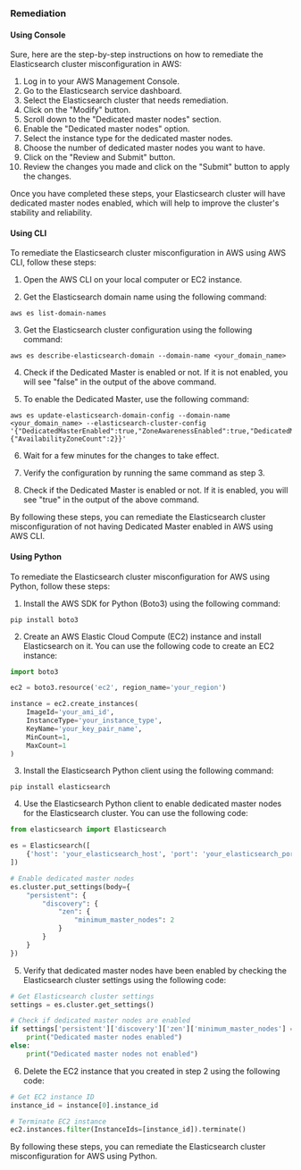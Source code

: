 ### Remediation

#### Using Console

Sure, here are the step-by-step instructions on how to remediate the Elasticsearch cluster misconfiguration in AWS:

1. Log in to your AWS Management Console.
2. Go to the Elasticsearch service dashboard.
3. Select the Elasticsearch cluster that needs remediation.
4. Click on the "Modify" button.
5. Scroll down to the "Dedicated master nodes" section.
6. Enable the "Dedicated master nodes" option.
7. Select the instance type for the dedicated master nodes.
8. Choose the number of dedicated master nodes you want to have.
9. Click on the "Review and Submit" button.
10. Review the changes you made and click on the "Submit" button to apply the changes.

Once you have completed these steps, your Elasticsearch cluster will have dedicated master nodes enabled, which will help to improve the cluster's stability and reliability.

#### Using CLI

To remediate the Elasticsearch cluster misconfiguration in AWS using AWS CLI, follow these steps:

1. Open the AWS CLI on your local computer or EC2 instance.

2. Get the Elasticsearch domain name using the following command:

```
aws es list-domain-names
```

3. Get the Elasticsearch cluster configuration using the following command:

```
aws es describe-elasticsearch-domain --domain-name <your_domain_name>
```

4. Check if the Dedicated Master is enabled or not. If it is not enabled, you will see "false" in the output of the above command.

5. To enable the Dedicated Master, use the following command:

```
aws es update-elasticsearch-domain-config --domain-name <your_domain_name> --elasticsearch-cluster-config '{"DedicatedMasterEnabled":true,"ZoneAwarenessEnabled":true,"DedicatedMasterCount":3,"InstanceType":"m4.large.elasticsearch","ZoneAwarenessConfig":{"AvailabilityZoneCount":2}}'
```

6. Wait for a few minutes for the changes to take effect.

7. Verify the configuration by running the same command as step 3.

8. Check if the Dedicated Master is enabled or not. If it is enabled, you will see "true" in the output of the above command.

By following these steps, you can remediate the Elasticsearch cluster misconfiguration of not having Dedicated Master enabled in AWS using AWS CLI.

#### Using Python

To remediate the Elasticsearch cluster misconfiguration for AWS using Python, follow these steps:

1. Install the AWS SDK for Python (Boto3) using the following command:

```
pip install boto3
```

2. Create an AWS Elastic Cloud Compute (EC2) instance and install Elasticsearch on it. You can use the following code to create an EC2 instance:

```python
import boto3

ec2 = boto3.resource('ec2', region_name='your_region')

instance = ec2.create_instances(
    ImageId='your_ami_id',
    InstanceType='your_instance_type',
    KeyName='your_key_pair_name',
    MinCount=1,
    MaxCount=1
)
```

3. Install the Elasticsearch Python client using the following command:

```
pip install elasticsearch
```

4. Use the Elasticsearch Python client to enable dedicated master nodes for the Elasticsearch cluster. You can use the following code:

```python
from elasticsearch import Elasticsearch

es = Elasticsearch([
    {'host': 'your_elasticsearch_host', 'port': 'your_elasticsearch_port'}
])

# Enable dedicated master nodes
es.cluster.put_settings(body={
    "persistent": {
        "discovery": {
            "zen": {
                "minimum_master_nodes": 2
            }
        }
    }
})
```

5. Verify that dedicated master nodes have been enabled by checking the Elasticsearch cluster settings using the following code:

```python
# Get Elasticsearch cluster settings
settings = es.cluster.get_settings()

# Check if dedicated master nodes are enabled
if settings['persistent']['discovery']['zen']['minimum_master_nodes'] == 2:
    print("Dedicated master nodes enabled")
else:
    print("Dedicated master nodes not enabled")
```

6. Delete the EC2 instance that you created in step 2 using the following code:

```python
# Get EC2 instance ID
instance_id = instance[0].instance_id

# Terminate EC2 instance
ec2.instances.filter(InstanceIds=[instance_id]).terminate()
```

By following these steps, you can remediate the Elasticsearch cluster misconfiguration for AWS using Python.

